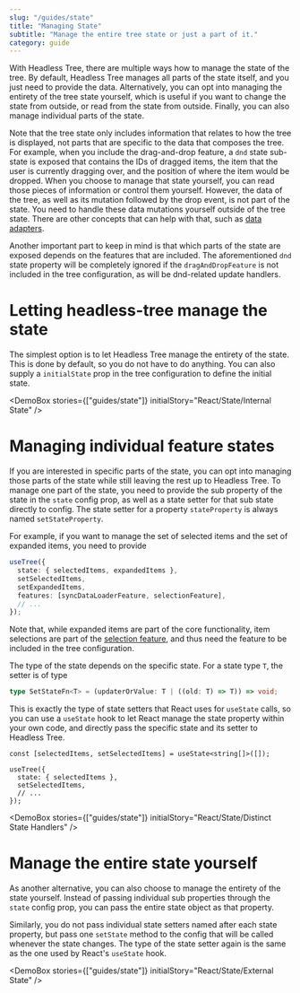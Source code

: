 ```yaml
---
slug: "/guides/state"
title: "Managing State"
subtitle: "Manage the entire tree state or just a part of it."
category: guide
---
```



With Headless Tree, there are multiple ways how to manage the state of the tree. By default, Headless Tree
manages all parts of the state itself, and you just need to provide the data. Alternatively, you can opt into
managing the entirety of the tree state yourself, which is useful if you want to change the state from outside,
or read from the state from outside. Finally, you can also manage individual parts of the state.

Note that the tree state only includes information that relates to how the tree is displayed, not parts
that are specific to the data that composes the tree. For example, when you include the drag-and-drop feature,
a `dnd` state sub-state is exposed that contains the IDs of dragged items, the item that the user is currently dragging
over, and the position of where the item would be dropped. When you choose to manage that state yourself, you can
read those pieces of information or control them yourself. However, the data of the tree, as well as its mutation
followed by the drop event, is not part of the state. You need to handle these data mutations yourself outside of the
tree state. There are other concepts that can help with that, such as [data adapters](/data-adapters/concept).

Another important part to keep in mind is that which parts of the state are exposed depends on the features that
are included. The aforementioned `dnd` state property will be completely ignored if the `dragAndDropFeature` is
not included in the tree configuration, as will be dnd-related update handlers.

# Letting headless-tree manage the state

The simplest option is to let Headless Tree manage the entirety of the state. This is done by default, so you
do not have to do anything. You can also supply a `initialState` prop in the tree configuration to define
the initial state.

<DemoBox stories={["guides/state"]} initialStory="React/State/Internal State" />

# Managing individual feature states

If you are interested in specific parts of the state, you can opt into managing those parts of the state while
still leaving the rest up to Headless Tree. To manage one part of the state, you need to provide the sub property
of the state in the `state` config prop, as well as a state setter for that sub state directly to config. The state
setter for a property `stateProperty` is always named `setStateProperty`.

For example, if you want to manage the set of selected items and the set of expanded items, you need to provide

```ts
useTree({
  state: { selectedItems, expandedItems },
  setSelectedItems,
  setExpandedItems,
  features: [syncDataLoaderFeature, selectionFeature],
  // ...
});
```

Note that, while expanded items are part of the core functionality, item selections are part of the
[selection feature](/features/selection), and thus need the feature to be included in the tree configuration.

The type of the state depends on the specific state. For a state type `T`, the setter is of type

```ts
type SetStateFn<T> = (updaterOrValue: T | ((old: T) => T)) => void;
```

This is exactly the type of state setters that React uses for `useState` calls, so you can use a `useState` hook
to let React manage the state property within your own code, and directly pass the specific state and its setter
to Headless Tree.

```tsx
const [selectedItems, setSelectedItems] = useState<string[]>([]);

useTree({
  state: { selectedItems },
  setSelectedItems,
  // ...
});
```

<DemoBox stories={["guides/state"]} initialStory="React/State/Distinct State Handlers" />

# Manage the entire state yourself

As another alternative, you can also choose to manage the entirety of the state yourself. Instead of passing
individual sub properties through the `state` config prop, you can pass the entire state object as that property.

Similarly, you do not pass individual state setters named after each state property, but pass one `setState` method
to the config that will be called whenever the state changes. The type of the state setter again is the same
as the one used by React's `useState` hook.

<DemoBox stories={["guides/state"]} initialStory="React/State/External State" />
